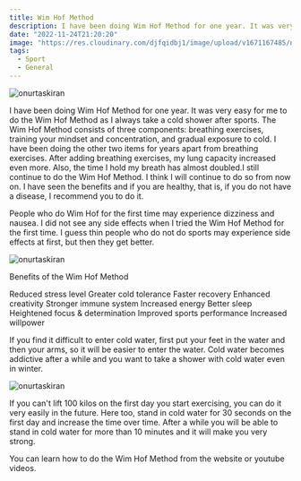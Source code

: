 ```yaml
---
title: Wim Hof Method
description: I have been doing Wim Hof Method for one year. It was very easy for me to do the Wim Hof Method as I always take a cold shower after sports.
date: "2022-11-24T21:20:20"
image: "https://res.cloudinary.com/djfqidbj1/image/upload/v1671167485/nilclclk5n1a9pynyahy.jpg"
tags:
  - Sport
  - General
---
```


<img
  className="w-full rounded-xl"
  src="https://res.cloudinary.com/djfqidbj1/image/upload/v1671167485/nilclclk5n1a9pynyahy.jpg"
  alt="onurtaskiran"
/>

I have been doing Wim Hof Method for one year. It was very easy for me to do the Wim Hof Method as I always take a cold shower after sports. The Wim Hof ​​Method consists of three components: breathing exercises, training your mindset and concentration, and gradual exposure to cold. I have been doing the other two items for years apart from breathing exercises. After adding breathing exercises, my lung capacity increased even more. Also, the time I hold my breath has almost doubled.I still continue to do the Wim Hof ​​Method. I think I will continue to do so from now on. I have seen the benefits and if you are healthy, that is, if you do not have a disease, I recommend you to do it.

People who do Wim Hof for the first time may experience dizziness and nausea. I did not see any side effects when I tried the Wim Hof Method for the first time. I guess thin people who do not do sports may experience side effects at first, but then they get better.

<img
  className="w-3/12 mx-2 float-right"
  src="https://res.cloudinary.com/djfqidbj1/image/upload/v1704657005/f4ucp4o6vwrilu0npqrn.jpg"
  alt="onurtaskiran"
/>

Benefits of the Wim Hof Method

Reduced stress level
Greater cold tolerance
Faster recovery
Enhanced creativity
Stronger immune system
Increased energy
Better sleep
Heightened focus & determination
Improved sports performance
Increased willpower

If you find it difficult to enter cold water, first put your feet in the water and then your arms, so it will be easier to enter the water. Cold water becomes addictive after a while and you want to take a shower with cold water even in winter.

<img
  className="w-full rounded-xl"
  src="https://res.cloudinary.com/djfqidbj1/image/upload/v1704657005/b2ccx8wmhkfkjmmoh1go.jpg"
  alt="onurtaskiran"
/>

If you can't lift 100 kilos on the first day you start exercising, you can do it very easily in the future. Here too, stand in cold water for 30 seconds on the first day and increase the time over time. After a while you will be able to stand in cold water for more than 10 minutes and it will make you very strong.

You can learn how to do the Wim Hof ​​Method from the website or youtube videos.
